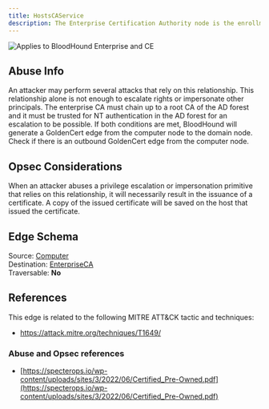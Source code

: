 ```yaml
---
title: HostsCAService
description: The Enterprise Certification Authority node is the enrollment service LDAP object for CA hosted on the computer node.
---
```


<img noZoom src="/assets/enterprise-AND-community-edition-pill-tag.svg" alt="Applies to BloodHound Enterprise and CE"/>

## Abuse Info

An attacker may perform several attacks that rely on this relationship. This relationship alone is not enough to escalate rights or impersonate other principals. The enterprise CA must chain up to a root CA of the AD forest and it must be trusted for NT authentication in the AD forest for an escalation to be possible. If both conditions are met, BloodHound will generate a GoldenCert edge from the computer node to the domain node. Check if there is an outbound GoldenCert edge from the computer node.

## Opsec Considerations

When an attacker abuses a privilege escalation or impersonation primitive that relies on this relationship, it will necessarily result in the issuance of a certificate. A copy of the issued certificate will be saved on the host that issued the certificate.

## Edge Schema

Source: [Computer](https://github.com/SpecterOps/bloodhound-docs/blob/main//resources/nodes/computer)  
Destination: [EnterpriseCA](https://github.com/SpecterOps/bloodhound-docs/blob/main//resources/nodes/enterprise-ca)  
Traversable: **No**  

## References

This edge is related to the following MITRE ATT&CK tactic and techniques:

* https://attack.mitre.org/techniques/T1649/

### Abuse and Opsec references

* [https://specterops.io/wp-content/uploads/sites/3/2022/06/Certified_Pre-Owned.pdf](https://specterops.io/wp-content/uploads/sites/3/2022/06/Certified_Pre-Owned.pdf)

